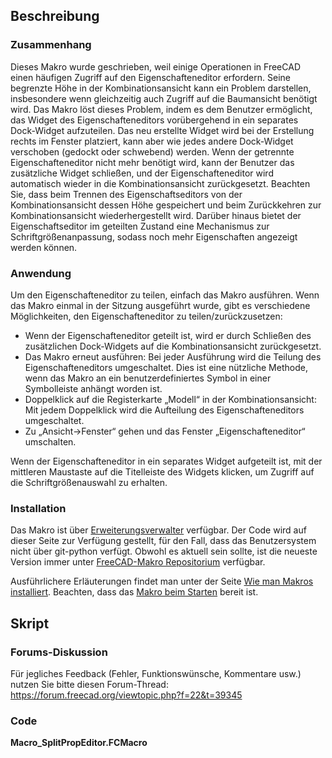 <languages/>

{{Macro/de
|Name=Eigenschaften-Editor aufteilen
|Icon=
|Description=Dieses Makro wurde geschrieben, weil einige Operationen in FreeCAD einen häufigen Zugriff auf den Eigenschafteneditor erfordern. Seine begrenzte Höhe in der Kombinationsansicht kann ein Problem darstellen, insbesondere wenn gleichzeitig auch Zugriff auf die Baumansicht benötigt wird.
Das Makro löst dieses Problem, indem es dem Benutzer ermöglicht, das Widget des Eigenschafteneditors vorübergehend in ein separates Dock-Widget aufzuteilen. Das neu erstellte Widget wird bei der Erstellung rechts im Fenster platziert, kann aber wie jedes andere Dock-Widget verschoben (gedockt oder schwebend) werden.
Wenn der getrennte Eigenschafteneditor nicht mehr benötigt wird, kann der Benutzer das zusätzliche Widget schließen, und der Eigenschafteneditor wird automatisch wieder in die Kombinationsansicht zurückgesetzt.
Beachten Sie, dass beim Trennen des Eigenschaftseditors von der Kombinationsansicht dessen Höhe gespeichert und beim Zurückkehren zur Kombinationsansicht wiederhergestellt wird.
Darüber hinaus bietet der Eigenschaftseditor im geteilten Zustand eine Mechanik zur Schriftgrößenanpassung, sodass noch mehr Eigenschaften angezeigt werden können.
|Author=OpenBrain
|Date=2019-12-27
|Version=0.63
|FCVersion= 0.17+
|Download=
|SeeAlso=
}}

<span id="Description"></span>
==Beschreibung==

<span id="Context"></span>
===Zusammenhang===

Dieses Makro wurde geschrieben, weil einige Operationen in FreeCAD einen häufigen Zugriff auf den Eigenschafteneditor erfordern. Seine begrenzte Höhe in der Kombinationsansicht kann ein Problem darstellen, insbesondere wenn gleichzeitig auch Zugriff auf die Baumansicht benötigt wird.
Das Makro löst dieses Problem, indem es dem Benutzer ermöglicht, das Widget des Eigenschafteneditors vorübergehend in ein separates Dock-Widget aufzuteilen. Das neu erstellte Widget wird bei der Erstellung rechts im Fenster platziert, kann aber wie jedes andere Dock-Widget verschoben (gedockt oder schwebend) werden.
Wenn der getrennte Eigenschafteneditor nicht mehr benötigt wird, kann der Benutzer das zusätzliche Widget schließen, und der Eigenschafteneditor wird automatisch wieder in die Kombinationsansicht zurückgesetzt.
Beachten Sie, dass beim Trennen des Eigenschaftseditors von der Kombinationsansicht dessen Höhe gespeichert und beim Zurückkehren zur Kombinationsansicht wiederhergestellt wird.
Darüber hinaus bietet der Eigenschaftseditor im geteilten Zustand eine Mechanismus zur Schriftgrößenanpassung, sodass noch mehr Eigenschaften angezeigt werden können.

<span id="Usage"></span>
===Anwendung===

Um den Eigenschafteneditor zu teilen, einfach das Makro ausführen.
Wenn das Makro einmal in der Sitzung ausgeführt wurde, gibt es verschiedene Möglichkeiten, den Eigenschafteneditor zu teilen/zurückzusetzen:
* Wenn der Eigenschafteneditor geteilt ist, wird er durch Schließen des zusätzlichen Dock-Widgets auf die Kombinationsansicht zurückgesetzt.
* Das Makro erneut ausführen: Bei jeder Ausführung wird die Teilung des Eigenschafteneditors umgeschaltet. Dies ist eine nützliche Methode, wenn das Makro an ein benutzerdefiniertes Symbol in einer Symbolleiste anhängt worden ist.
* Doppelklick auf die Registerkarte „Modell“ in der Kombinationsansicht: Mit jedem Doppelklick wird die Aufteilung des Eigenschafteneditors umgeschaltet.
* Zu „Ansicht->Fenster“ gehen und das Fenster „Eigenschafteneditor“ umschalten.

Wenn der Eigenschafteneditor in ein separates Widget aufgeteilt ist, mit der mittleren Maustaste auf die Titelleiste des Widgets klicken, um Zugriff auf die Schriftgrößenauswahl zu erhalten.

===Installation===

Das Makro ist über [[Std AddonMgr/de|Erweiterungsverwalter]] verfügbar.
Der Code wird auf dieser Seite zur Verfügung gestellt, für den Fall, dass das Benutzersystem nicht über git-python verfügt. Obwohl es aktuell sein sollte, ist die neueste Version immer unter [https://github.com/FreeCAD/FreeCAD-macros/blob/master/PureGui/SplitPropEditor.FCMacro FreeCAD-Makro Repositorium] verfügbar.

Ausführlichere Erläuterungen findet man unter der Seite [[How to install macros/de|Wie man Makros installiert]].
Beachten, dass das [[Macro at Startup|Makro beim Starten]] bereit ist.

<span id="Script"></span>
==Skript==

<span id="Forum_discussion"></span>
===Forums-Diskussion===

Für jegliches Feedback (Fehler, Funktionswünsche, Kommentare usw.) nutzen Sie bitte diesen Forum-Thread: https://forum.freecad.org/viewtopic.php?f=22&t=39345

===Code===

'''Macro_SplitPropEditor.FCMacro'''

{{MacroCode|code=
#!/usr/bin/python
#####################################
# Copyright (c) openBrain 2019
# Licensed under LGPL v2
#
# This FreeCAD macro will split the property editor from the combo view to a new dockable widget (panel)
# * The default widget is docked to the right of the window but can be freely moved
# * When the new widget is closed, the property editor is set back to its location in the combo view
# * When the macro has been run once, the new widget is registered in FC UI and can (shall) be hidden/shown as original panels are
# * Mouse middle click on the panel title displays a temporary slider to change font size
#
# Version history :
# *0.63 : add comments in the code
# *0.62 : property edit subpanel height is recorded and restored
# *0.61 : property editor split is toggles when 'Model' tab label is double clicked in Combo View
# *0.6 : improve behavior of macro so it toggles property editor split at each run
# *0.52 : stop timer when no more needed
# *0.51 : fix issue when separate Property View is enabled
# *0.5 : beta release
#
#####################################

__Name__ = 'SplitPropEditor'
__Comment__ = 'Splits the property editor from the combo view to a new dock widget (panel)'
__Author__ = 'openBrain'
__Version__ = '0.63'
__Date__ = '2019-12-27'
__License__ = 'LGPL v2'
__Web__ = 'https://wiki.freecad.org/Macro_SplitPropEditor'
__Wiki__ = 'https://wiki.freecad.org/Macro_SplitPropEditor'
__Icon__ = ''
__Help__ = 'Run macro once to create the new property editor panel'
__Status__ = 'Beta'
__Requires__ = 'FreeCAD >= 0.17'
__Communication__ = 'https://forum.freecad.org/viewtopic.php?f=22&t=39345'

### Perform needed imports
from PySide import QtCore, QtGui
import FreeCAD as App
import FreeCADGui as Gui

### Define a custom QDockWidget class
class PropEditor(QtGui.QDockWidget):

    def __init__(self):
        mw = Gui.getMainWindow() 
        pt = mw.findChild(QtGui.QWidget,'Combo View').findChild(QtGui.QWidget, 'propertyTab') # look for the property editor
        if not pt:
            raise Exception("Can't find property editor widget, exiting") 
        self.ptWid = pt.parent() # find property editor widget
        self.oldParent = pt.parent().parent() # find property editor parent (is a QSplitter)
        self.oldIndex = self.oldParent.indexOf(self.ptWid) # store index of property editor in the QSplitter
        self.font = QtGui.QFont(pt.font()) # store current font
        super(PropEditor, self).__init__() # run inherited class constructor
        self.setParent(mw)
        self.setObjectName("PropEdit")
        self.setWindowTitle("Property Editor")
        ### create a custom title bar widget so font can be sized when property editor is split
        self.titleWid = QtGui.QWidget()
        lay = QtGui.QHBoxLayout()
        self.fs = QtGui.QSlider(QtCore.Qt.Horizontal) # slider to size font
        oldPs = self.font.pointSize()
        self.fs.setSliderPosition(oldPs) # set default slider position
        self.fs.setMaximum(oldPs) # maximum font size is default one
        self.fs.setMinimum(int(oldPs/2+1)) # minimum font size is almost half the default one
        self.fs.setPageStep(1) # needed so mouse wheel step is 1
        self.fs.valueChanged.connect(self.changeFs)
        self.fs.sliderReleased.connect(self.changeFs) # needed to manage font sizer hiding when slider is held by user
        lay.addWidget(QtGui.QLabel("Size : "))
        lay.addWidget(self.fs)
        self.titleWid.setLayout(lay)
        self.timer = QtCore.QTimer(self) # set a timer so font sizer is hidden after some time
        self.timer.setInterval(2500)
        self.timer.timeout.connect(self.titleBarTo)
        ### connect to 'Model' tab label double-clicking to toggle split
        self.tb = mw.findChild(QtGui.QWidget,'Combo View').findChild(QtGui.QWidget, 'combiTab')
        self.tb.tabBarDoubleClicked.connect(self.toggleVisibility)

    def changeFs(self, fs=0): # called when font sizer slider is moved
        self.timer.start() # restart timeout timer
        if fs != 0:
            self.font.setPointSize(fs) # compute new font ...
            self.ptWid.setFont(self.font) # ... then apply

    def showEvent(self, event): # called when custom dock widget is shown
        self.ptHeight=self.oldParent.sizes() # record property editor height (handled at QSplitter to prevent opaque resizing)
        self.setWidget(self.ptWid) # transfer property editor widget to custom dock widget
        self.ptWid.setFont(self.font) # apply custom font size

    def hideEvent(self, event): # called when custom dock widget is hidden
        self.oldParent.insertWidget(self.oldIndex, self.ptWid) # reset property editor widget to combo view
        self.oldParent.setSizes(self.ptHeight) # restore property editor height
        self.ptWid.setFont(QtGui.QFont()) # restore default font of combo view

    def mousePressEvent(self, event): # called when mouse is pressed on the custom dock widget
        if event.button() == QtCore.Qt.MouseButton.MidButton: # if button is middle one
            self.setTitleBarWidget(self.titleWid) # show the font sizer in the title bar
            self.timer.start() # start timeout timer

    def titleBarTo(self): # called when timeout timer expires
        if not self.fs.isSliderDown(): # if slider is no more held by user
            self.resetTitleBar() # reset title bar

    def resetTitleBar(self):
        self.setTitleBarWidget(None) # set title bar to 'None' so it get back its default aspect
        self.timer.stop() # stop timeout timer

    def toggleVisibility(self, index = -2): # called to toggle property editor split ...
    # ... 'index' is needed when used as slot for 'Model' tab double-click ...
    # ... '-2' value can't be sent by signal so we know its a 'manual' call
        if index == -2 or self.tb.tabText(index).replace('&','') == 'Model': # if manual call or double-click on 'Model' tab label
            self.setVisible(self.isHidden()) # toggle custom dock widget visibility (behavior handled by show/hide events)

def run() : # define main function
    pe = Gui.getMainWindow().findChild(QtGui.QWidget, 'PropEdit') # check if a custom property editor dock widget already exist
    if not pe: # if doesn't exist yet
        Gui.getMainWindow().addDockWidget(QtCore.Qt.RightDockWidgetArea, PropEditor()) # create it
    else: # if already exists
        pe.toggleVisibility() # toggle property editor split

if __name__ == '__main__': # if macro called to run
    run()
}}